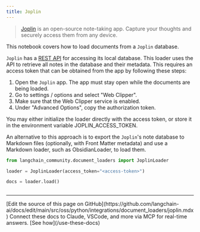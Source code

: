 ```yaml
---
title: Joplin
---
```


>[Joplin](https://joplinapp.org/) is an open-source note-taking app. Capture your thoughts and securely access them from any device.

This notebook covers how to load documents from a `Joplin` database.

`Joplin` has a [REST API](https://joplinapp.org/api/references/rest_api/) for accessing its local database. This loader uses the API to retrieve all notes in the database and their metadata. This requires an access token that can be obtained from the app by following these steps:

1. Open the `Joplin` app. The app must stay open while the documents are being loaded.
2. Go to settings / options and select "Web Clipper".
3. Make sure that the Web Clipper service is enabled.
4. Under "Advanced Options", copy the authorization token.

You may either initialize the loader directly with the access token, or store it in the environment variable JOPLIN_ACCESS_TOKEN.

An alternative to this approach is to export the `Joplin`'s note database to Markdown files (optionally, with Front Matter metadata) and use a Markdown loader, such as ObsidianLoader, to load them.

```python
from langchain_community.document_loaders import JoplinLoader
```

```python
loader = JoplinLoader(access_token="<access-token>")
```

```python
docs = loader.load()
```

```python

```

---

<Callout icon="pen-to-square" iconType="regular">
    [Edit the source of this page on GitHub](https://github.com/langchain-ai/docs/edit/main/src/oss/python/integrations/document_loaders/joplin.mdx)
</Callout>
<Tip icon="terminal" iconType="regular">
    Connect these docs to Claude, VSCode, and more via MCP for    real-time answers. [See how](/use-these-docs)
</Tip>
